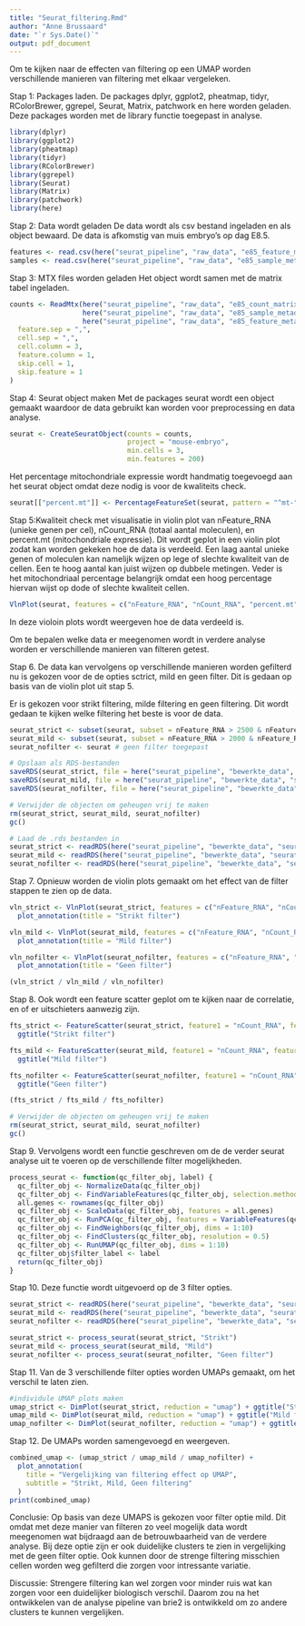 ```yaml
---
title: "Seurat_filtering.Rmd"
author: "Anne Brussaard"
date: "`r Sys.Date()`"
output: pdf_document
---
```


Om te kijken naar de effecten van filtering op een UMAP worden verschillende manieren van filtering met elkaar vergeleken. 

Stap 1: Packages laden. 
De packages dplyr, ggplot2, pheatmap, tidyr, RColorBrewer, ggrepel, Seurat, Matrix, patchwork en here worden geladen. Deze packages worden met de library functie toegepast in analyse.
```r
library(dplyr)
library(ggplot2)
library(pheatmap)
library(tidyr)
library(RColorBrewer)
library(ggrepel)
library(Seurat)
library(Matrix)
library(patchwork)
library(here)
```

Stap 2: Data wordt geladen
De data wordt als csv bestand ingeladen en als object bewaard. De data is afkomstig van muis embryo's op dag E8.5. 
```r
features <- read.csv(here("seurat_pipeline", "raw_data", "e85_feature_metadata.csv.gz"))
samples <- read.csv(here("seurat_pipeline", "raw_data", "e85_sample_metadata.csv"))
```

Stap 3: MTX files worden geladen
Het object wordt samen met de matrix tabel ingeladen. 
```r
counts <- ReadMtx(here("seurat_pipeline", "raw_data", "e85_count_matrix.mtx.gz"),
                  here("seurat_pipeline", "raw_data", "e85_sample_metadata.csv"),
                  here("seurat_pipeline", "raw_data", "e85_feature_metadata.csv.gz"),
  feature.sep = ",",
  cell.sep = ",",
  cell.column = 3,
  feature.column = 1,
  skip.cell = 1,
  skip.feature = 1
)
```

Stap 4: Seurat object maken
Met de packages seurat wordt een object gemaakt waardoor de data gebruikt kan worden voor preprocessing en data analyse.
```r
seurat <- CreateSeuratObject(counts = counts, 
                             project = "mouse-embryo", 
                             min.cells = 3, 
                             min.features = 200)
```
Het percentage mitochondriale expressie wordt handmatig toegevoegd aan het seurat object omdat deze nodig is voor de kwaliteits check. 
```r
seurat[["percent.mt"]] <- PercentageFeatureSet(seurat, pattern = "^mt-")
```

Stap 5:Kwaliteit check met visualisatie in violin plot van nFeature_RNA (unieke genen per cel), nCount_RNA (totaal aantal moleculen), en percent.mt (mitochondriale expressie). Dit wordt geplot in een violin plot zodat kan worden gekeken hoe de data is verdeeld. Een laag aantal unieke genen of moleculen kan namelijk wijzen op lege of slechte kwaliteit van de cellen. Een te hoog aantal kan juist wijzen op dubbele metingen. Veder is het mitochondriaal percentage belangrijk omdat een hoog percentage hiervan wijst op dode of slechte kwaliteit cellen. 
```r
VlnPlot(seurat, features = c("nFeature_RNA", "nCount_RNA", "percent.mt"), ncol = 3)
```
In deze violoin plots wordt weergeven hoe de data verdeeld is. 

Om te bepalen welke data er meegenomen wordt in verdere analyse worden er verschillende manieren van filteren getest. 

Stap 6. De data kan vervolgens op verschillende manieren worden gefilterd nu is gekozen voor de de opties sctrict, mild en geen filter. Dit is gedaan op basis van de violin plot uit stap 5. 

Er is gekozen voor strikt filtering, milde filtering en geen filtering. Dit wordt gedaan te kijken welke filtering het beste is voor de data. 
```r
seurat_strict <- subset(seurat, subset = nFeature_RNA > 2500 & nFeature_RNA < 10000 & percent.mt < 5)
seurat_mild <- subset(seurat, subset = nFeature_RNA > 2000 & nFeature_RNA < 12000 & percent.mt < 5)
seurat_nofilter <- seurat # geen filter toegepast
```

```r
# Opslaan als RDS-bestanden
saveRDS(seurat_strict, file = here("seurat_pipeline", "bewerkte_data", "seurat_strict.rds"))
saveRDS(seurat_mild, file = here("seurat_pipeline", "bewerkte_data", "seurat_mild.rds"))
saveRDS(seurat_nofilter, file = here("seurat_pipeline", "bewerkte_data", "seurat_nofilter.rds"))

# Verwijder de objecten om geheugen vrij te maken
rm(seurat_strict, seurat_mild, seurat_nofilter)
gc()
```

```r
# Laad de .rds bestanden in
seurat_strict <- readRDS(here("seurat_pipeline", "bewerkte_data", "seurat_strict.rds"))
seurat_mild <- readRDS(here("seurat_pipeline", "bewerkte_data", "seurat_mild.rds"))
seurat_nofilter <- readRDS(here("seurat_pipeline", "bewerkte_data", "seurat_nofilter.rds"))
```

Stap 7. Opnieuw worden de violin plots gemaakt om het effect van de filter stappen te zien op de data. 
```r
vln_strict <- VlnPlot(seurat_strict, features = c("nFeature_RNA", "nCount_RNA", "percent.mt"), ncol = 3) + 
  plot_annotation(title = "Strikt filter")

vln_mild <- VlnPlot(seurat_mild, features = c("nFeature_RNA", "nCount_RNA", "percent.mt"), ncol = 3) + 
  plot_annotation(title = "Mild filter")

vln_nofilter <- VlnPlot(seurat_nofilter, features = c("nFeature_RNA", "nCount_RNA", "percent.mt"), ncol = 3) + 
  plot_annotation(title = "Geen filter")

(vln_strict / vln_mild / vln_nofilter)
```

Stap 8. Ook wordt een feature scatter geplot om te kijken naar de correlatie, en of er uitschieters aanwezig zijn. 
```r
fts_strict <- FeatureScatter(seurat_strict, feature1 = "nCount_RNA", feature2 = "nFeature_RNA") +
  ggtitle("Strikt filter")

fts_mild <- FeatureScatter(seurat_mild, feature1 = "nCount_RNA", feature2 = "nFeature_RNA") +
  ggtitle("Mild filter")

fts_nofilter <- FeatureScatter(seurat_nofilter, feature1 = "nCount_RNA", feature2 = "nFeature_RNA") +
  ggtitle("Geen filter")

(fts_strict / fts_mild / fts_nofilter)
```


```r
# Verwijder de objecten om geheugen vrij te maken
rm(seurat_strict, seurat_mild, seurat_nofilter)
gc()
```

Stap 9. Vervolgens wordt een functie geschreven om de de verder seurat analyse uit te voeren op de verschillende filter mogelijkheden. 
```r
process_seurat <- function(qc_filter_obj, label) {
  qc_filter_obj <- NormalizeData(qc_filter_obj)
  qc_filter_obj <- FindVariableFeatures(qc_filter_obj, selection.method = "vst", nfeatures = 2000)
  all.genes <- rownames(qc_filter_obj)
  qc_filter_obj <- ScaleData(qc_filter_obj, features = all.genes)
  qc_filter_obj <- RunPCA(qc_filter_obj, features = VariableFeatures(qc_filter_obj))
  qc_filter_obj <- FindNeighbors(qc_filter_obj, dims = 1:10)
  qc_filter_obj <- FindClusters(qc_filter_obj, resolution = 0.5)
  qc_filter_obj <- RunUMAP(qc_filter_obj, dims = 1:10)
  qc_filter_obj$filter_label <- label
  return(qc_filter_obj)
}
```

Stap 10. Deze functie wordt uitgevoerd op de 3 filter opties.
```r

seurat_strict <- readRDS(here("seurat_pipeline", "bewerkte_data", "seurat_strict.rds"))
seurat_mild <- readRDS(here("seurat_pipeline", "bewerkte_data", "seurat_mild.rds"))
seurat_nofilter <- readRDS(here("seurat_pipeline", "bewerkte_data", "seurat_nofilter.rds"))

seurat_strict <- process_seurat(seurat_strict, "Strikt")
seurat_mild <- process_seurat(seurat_mild, "Mild")
seurat_nofilter <- process_seurat(seurat_nofilter, "Geen filter")
```

Stap 11. Van de 3 verschillende filter opties worden UMAPs gemaakt, om het verschil te laten zien. 
```r
#individule UMAP plots maken 
umap_strict <- DimPlot(seurat_strict, reduction = "umap") + ggtitle("Strikt filter")
umap_mild <- DimPlot(seurat_mild, reduction = "umap") + ggtitle("Mild filter")
umap_nofilter <- DimPlot(seurat_nofilter, reduction = "umap") + ggtitle("Geen filter")
```

Stap 12. De UMAPs worden samengevoegd en weergeven. 
```r
combined_umap <- (umap_strict / umap_mild / umap_nofilter) +
  plot_annotation(
    title = "Vergelijking van filtering effect op UMAP", 
    subtitle = "Strikt, Mild, Geen filtering"
  )
print(combined_umap)
```

Conclusie: 
Op basis van deze UMAPS is gekozen voor filter optie mild. Dit omdat met deze manier van filteren zo veel mogelijk data wordt meegenomen wat bijdraagd aan de betrouwbaarheid van de verdere analyse. Bij deze optie zijn er ook duidelijke clusters te zien in vergelijking met de geen filter optie. Ook kunnen door de strenge filtering misschien cellen worden weg gefilterd die zorgen voor intressante variatie.

Discussie:
Strengere filtering kan wel zorgen voor minder ruis wat kan zorgen voor een duidelijker biologisch verschil. Daarom zou na het ontwikkelen van de analyse pipeline van brie2 is ontwikkeld om zo andere clusters te kunnen vergelijken. 
